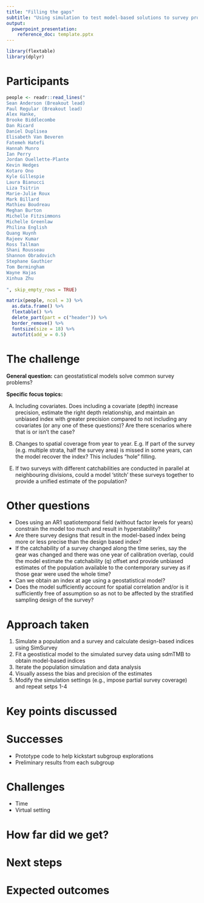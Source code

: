 ```yaml
---
title: "Filling the gaps"
subtitle: "Using simulation to test model-based solutions to survey problems"
output:
  powerpoint_presentation:
    reference_doc: template.pptx
---
```


```r
library(flextable)
library(dplyr)
```

# Participants

```r

people <- readr::read_lines("
Sean Anderson (Breakout lead)
Paul Regular (Breakout lead)
Alex Hanke,
Brooke Biddlecombe
Dan Ricard
Daniel Duplisea 
Elisabeth Van Beveren
Fatemeh Hatefi
Hannah Munro
Ian Perry
Jordan Ouellette-Plante
Kevin Hedges
Kotaro Ono
Kyle Gillespie
Laura Bianucci
Liza Tsitrin
Marie-Julie Roux
Mark Billard
Mathieu Boudreau
Meghan Burton
Michelle Fitzsimmons
Michelle Greenlaw
Philina English
Quang Huynh
Rajeev Kumar
Ross Tallman
Shani Rousseau
Shannon Obradovich
Stephane Gauthier
Tom Bermingham
Wayne Hajas
Xinhua Zhu
 
", skip_empty_rows = TRUE)

matrix(people, ncol = 3) %>% 
  as.data.frame() %>% 
  flextable() %>% 
  delete_part(part = c("header")) %>% 
  border_remove() %>% 
  fontsize(size = 18) %>% 
  autofit(add_w = 0.5)

```

# The challenge

**General question:** can geostatistical models solve common survey problems?

**Specific focus topics:**

A)  Including covariates. Does including a covariate (depth) increase precision, estimate the right depth relationship, and maintain an unbiased index with greater precision compared to not including any covariates (or any one of these questions)? Are there scenarios where that is or isn't the case?

B)  Changes to spatial coverage from year to year. E.g. If part of the survey (e.g. multiple strata, half the survey area) is missed in some years, can the model recover the index? This includes "hole" filling.

<!-- C)  Does using an AR1 spatiotemporal field (without factor levels for years) constrain the model too much and result in hyperstability? -->

<!-- D)  If the catchability of a survey changed along the time series, say the gear was changed and there was one year of calibration overlap, could the model estimate the catchability (q) offset and provide unbiased estimates of the population available to the contemporary survey as if those gear were used the whole time? -->

E)  If two surveys with different catchabilities are conducted in parallel at neighbouring divisions, could a model 'stitch' these surveys together to provide a unified estimate of the population?

<!-- F)  Are there survey designs that result in the model-based index being more or less precise than the design based index? -->

<!-- G)  Can we obtain an index at age using a geostatistical model? -->

# Other questions

-   Does using an AR1 spatiotemporal field (without factor levels for years) constrain the model too much and result in hyperstability?
-   Are there survey designs that result in the model-based index being more or less precise than the design based index?
-   If the catchability of a survey changed along the time series, say the gear was changed and there was one year of calibration overlap, could the model estimate the catchability (q) offset and provide unbiased estimates of the population available to the contemporary survey as if those gear were used the whole time?
-   Can we obtain an index at age using a geostatistical model?
-   Does the model sufficiently account for spatial correlation and/or is it sufficiently free of assumption so as not to be affected by the stratified sampling design of the survey?

# Approach taken

1.  Simulate a population and a survey and calculate design-based indices using SimSurvey
2.  Fit a geostistical model to the simulated survey data using sdmTMB to obtain model-based indices
3.  Iterate the population simulation and data analysis
4.  Visually assess the bias and precision of the estimates
5.  Modify the simulation settings (e.g., impose partial survey coverage) and repeat setps 1-4

# Key points discussed

# Successes

-   Prototype code to help kickstart subgroup explorations
-   Preliminary results from each subgroup

# Challenges

-   Time
-   Virtual setting

# How far did we get?

# Next steps

# Expected outcomes
